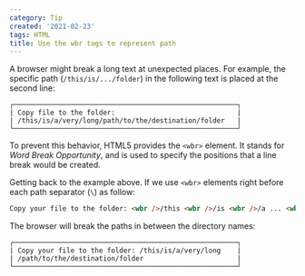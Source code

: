 ```yaml
---
category: Tip
created: '2021-02-23'
tags: HTML
title: Use the wbr tags to represent path
---
```


A browser might break a long text at unexpected places. For example, the specific path (`/this/is/.../folder`) in the following text is placed at the second line:

```shell
┌───────────────────────────────────────────────────────┐
| Copy file to the folder:                              |
| /this/is/a/very/long/path/to/the/destination/folder   |
└───────────────────────────────────────────────────────┘
```

To prevent this behavior, HTML5 provides the `<wbr>` element. It stands for _Word Break Opportunity_, and is used to specify the positions that a line break would be created.

Getting back to the example above. If we use `<wbr>` elements right before each path separator (`\`) as follow:

```html
Copy your file to the folder: <wbr />/this <wbr />/is <wbr />/a ... <wbr />/destination <wbr />/folder
```

The browser will break the paths in between the directory names:

```shell
┌───────────────────────────────────────────────────────┐
| Copy your file to the folder: /this/is/a/very/long    |
| /path/to/the/destination/folder                       |
└───────────────────────────────────────────────────────┘
```

